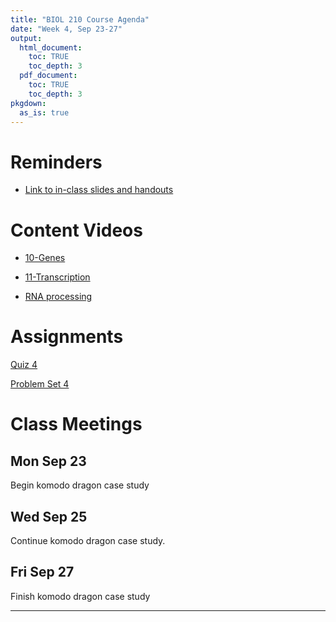 ```yaml
---
title: "BIOL 210 Course Agenda"
date: "Week 4, Sep 23-27"
output: 
  html_document:
    toc: TRUE
    toc_depth: 3
  pdf_document:
    toc: TRUE
    toc_depth: 3
pkgdown:
  as_is: true
---
```

# Reminders

* [Link to in-class slides and handouts](https://drive.google.com/drive/folders/17Fm-yEXqtlvGJfFaw6WqywIScW_eZ8m_?usp=drive_link)


# Content Videos

* [10-Genes](https://drive.google.com/drive/folders/1eLzO01lyNV57WvVK-Ie8kH_3eWKHXGcu?usp=drive_link)

* [11-Transcription](https://drive.google.com/drive/folders/1huNxrV8fMPPR74hvxjAqDkf-Yan1GubL?usp=drive_link)

* [RNA processing](https://drive.google.com/drive/folders/1knvr2f7Xf0Pw5J9j45ZtklyrQ3AS3QdJ?usp=drive_link)

# Assignments

[Quiz 4](https://docs.google.com/forms/d/e/1FAIpQLSeBVYqOZ5Sk0CQkfxOqEj7_5bSjNN691eyE4f-34f41pWbaeQ/viewform?usp=sf_link)

[Problem Set 4](ps4.html)

# Class Meetings

## Mon Sep 23

Begin komodo dragon case study

## Wed Sep 25

Continue komodo dragon case study.

## Fri Sep 27

Finish komodo dragon case study
<br>

------------------------------------------------------------------------
